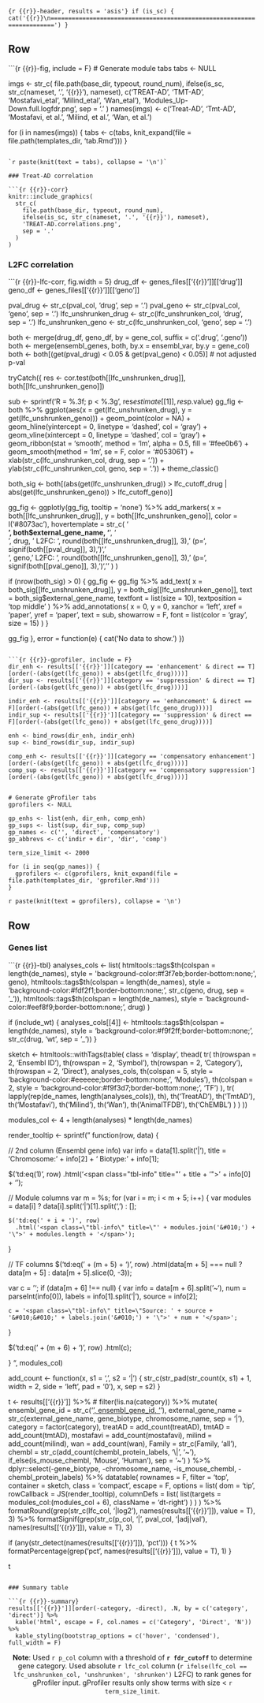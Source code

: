 
```{r {{r}}-header, results = 'asis'}
if (is_sc) {
  cat('{{r}}\n=======================================================================')
}
```


Row {.tabset .tabset-fade}
-------------------------------------
    
```{r {{r}}-fig, include = F}
# Generate module tabs
tabs <- NULL

imgs <- str_c(
  file.path(base_dir, typeout, round_num), 
  ifelse(is_sc, str_c(nameset, '.', '{{r}}'), nameset),
  c('TREAT-AD', 'TMT-AD', 'Mostafavi_etal', 'Milind_etal', 'Wan_etal'), 
  'Modules_Up-Down.full.logfdr.png',
  sep = '.'
)
names(imgs) <- c('Treat-AD', 'Tmt-AD', 'Mostafavi, et al.', 'Milind, et al.', 'Wan, et al.')

for (i in names(imgs)) {
  tabs <- c(tabs, knit_expand(file = file.path(templates_dir, 'tab.Rmd')))
}
```

`r paste(knit(text = tabs), collapse = '\n')`

### Treat-AD correlation

```{r {{r}}-corr}
knitr::include_graphics(
  str_c(
    file.path(base_dir, typeout, round_num), 
    ifelse(is_sc, str_c(nameset, '.', '{{r}}'), nameset),
    'TREAT-AD.correlations.png',
    sep = '.'
  )
)
```

### L2FC correlation

```{r {{r}}-lfc-corr, fig.width = 5}
drug_df <- genes_files[['{{r}}']][['drug']]
geno_df <- genes_files[['{{r}}']][['geno']]

pval_drug <- str_c(pval_col, 'drug', sep = '.')
pval_geno <- str_c(pval_col, 'geno', sep = '.')
lfc_unshrunken_drug <- str_c(lfc_unshrunken_col, 'drug', sep = '.')
lfc_unshrunken_geno <- str_c(lfc_unshrunken_col, 'geno', sep = '.')

both <- merge(drug_df, geno_df, by = gene_col, suffix = c('.drug', '.geno'))
both <- merge(ensembl_genes, both, by.x = ensembl_var, by.y = gene_col)
both <- both[(get(pval_drug) < 0.05 & get(pval_geno) < 0.05)]  # not adjusted p-val

tryCatch({
  res <- cor.test(both[[lfc_unshrunken_drug]], both[[lfc_unshrunken_geno]])
  
  sub <- sprintf('R = %.3f; p < %.3g', res$estimate[[1]], res$p.value)
  gg_fig <- both %>%
    ggplot(aes(x = get(lfc_unshrunken_drug), y = get(lfc_unshrunken_geno))) +
    geom_point(color = NA) +
    geom_hline(yintercept = 0, linetype = 'dashed', col = 'gray') +
    geom_vline(xintercept = 0, linetype = 'dashed', col = 'gray') +
    geom_ribbon(stat = 'smooth', method = 'lm', alpha = 0.5, fill = '#fee0b6') +
    geom_smooth(method = 'lm', se = F, color = '#053061') +
    xlab(str_c(lfc_unshrunken_col, drug, sep = '.')) +
    ylab(str_c(lfc_unshrunken_col, geno, sep = '.')) +
    theme_classic()
  
  both_sig <- both[(abs(get(lfc_unshrunken_drug)) > lfc_cutoff_drug | abs(get(lfc_unshrunken_geno)) > lfc_cutoff_geno)]
  
  gg_fig <- ggplotly(gg_fig, tooltip = 'none') %>%
    add_markers(
      x = both[[lfc_unshrunken_drug]],
      y = both[[lfc_unshrunken_geno]],
      color = I('#8073ac'),
      hovertemplate = str_c(
        '<br><b>', both$external_gene_name, '</b>',
        '<br>', drug, ' L2FC: ', round(both[[lfc_unshrunken_drug]], 3), ' (p=', signif(both[[pval_drug]], 3), ')',
        '<br>', geno, ' L2FC: ', round(both[[lfc_unshrunken_geno]], 3), ' (p=', signif(both[[pval_geno]], 3), ')',
        '<extra></extra>'
      )
    )
  
  if (nrow(both_sig) > 0) {
    gg_fig <- gg_fig %>%
      add_text(
        x = both_sig[[lfc_unshrunken_drug]],
        y = both_sig[[lfc_unshrunken_geno]],
        text = both_sig$external_gene_name,
        textfont = list(size = 10),
        textposition = 'top middle'
      ) %>% add_annotations(
        x = 0,
        y = 0,
        xanchor = 'left',
        xref = 'paper',
        yref = 'paper',
        text = sub,
        showarrow = F,
        font = list(color = 'gray', size = 15)
      )
  }
  
  gg_fig
}, error = function(e) {
  cat('No data to show.')
})
```

```{r {{r}}-gprofiler, include = F}
dir_enh <- results[['{{r}}']][category == 'enhancement' & direct == T][order(-(abs(get(lfc_geno)) + abs(get(lfc_drug))))]
dir_sup <- results[['{{r}}']][category == 'suppression' & direct == T][order(-(abs(get(lfc_geno)) + abs(get(lfc_drug))))]

indir_enh <- results[['{{r}}']][category == 'enhancement' & direct == F][order(-(abs(get(lfc_geno)) + abs(get(lfc_geno_drug))))]
indir_sup <- results[['{{r}}']][category == 'suppression' & direct == F][order(-(abs(get(lfc_geno)) + abs(get(lfc_geno_drug))))]

enh <- bind_rows(dir_enh, indir_enh)
sup <- bind_rows(dir_sup, indir_sup)

comp_enh <- results[['{{r}}']][category == 'compensatory enhancement'][order(-(abs(get(lfc_geno)) + abs(get(lfc_drug))))]
comp_sup <- results[['{{r}}']][category == 'compensatory suppression'][order(-(abs(get(lfc_geno)) + abs(get(lfc_drug))))]


# Generate gProfiler tabs
gprofilers <- NULL

gp_enhs <- list(enh, dir_enh, comp_enh)
gp_sups <- list(sup, dir_sup, comp_sup)
gp_names <- c('', 'direct', 'compensatory')
gp_abbrevs <- c('indir + dir', 'dir', 'comp')

term_size_limit <- 2000

for (i in seq(gp_names)) {
  gprofilers <- c(gprofilers, knit_expand(file = file.path(templates_dir, 'gprofiler.Rmd')))
}
```

`r paste(knit(text = gprofilers), collapse = '\n')`


Row {.tabset .tabset-fade data-height=470}
-------------------------------------

### Genes list

```{r {{r}}-tbl}
analyses_cols <- list(
  htmltools::tags$th(colspan = length(de_names), style = 'background-color:#f3f7eb;border-bottom:none;', geno),
  htmltools::tags$th(colspan = length(de_names), style = 'background-color:#fdf2f1;border-bottom:none;', str_c(geno, drug, sep = '_')),
  htmltools::tags$th(colspan = length(de_names), style = 'background-color:#eef8f9;border-bottom:none;', drug)
)

if (include_wt) {
  analyses_cols[[4]] <- htmltools::tags$th(colspan = length(de_names), style = 'background-color:#f9f2ff;border-bottom:none;', str_c(drug, 'wt', sep = '_'))
}

sketch <- htmltools::withTags(table(
  class = 'display',
  thead(
    tr(
      th(rowspan = 2, 'Ensembl ID'),
      th(rowspan = 2, 'Symbol'),
      th(rowspan = 2, 'Category'),
      th(rowspan = 2, 'Direct'),
      analyses_cols,
      th(colspan = 5, style = 'background-color:#eeeeee;border-bottom:none;', 'Modules'),
      th(colspan = 2, style = 'background-color:#f9f3d7;border-bottom:none;', 'TF')
    ),
    tr(
      lapply(rep(de_names, length(analyses_cols)), th),
      th('TreatAD'),
      th('TmtAD'),
      th('Mostafavi'),
      th('Milind'),
      th('Wan'),
      th('AnimalTFDB'),
      th('ChEMBL')
    )
  )
))

modules_col <- 4 + length(analyses) * length(de_names)

render_tooltip <- sprintf("
function(row, data) {

  // 2nd column (Ensembl gene info)
  var info = data[1].split('|'),
      title = 'Chromosome: ' + info[2] + '&#010;Biotype: ' + info[1];
  
  $('td:eq(1)', row)
    .html('<span class=\"tbl-info\" title=\"' + title + '\">' + info[0] + '</span>');
    
  // Module columns
  var m = %s;
  for (var i = m; i < m + 5; i++) {
    var modules = data[i] ? data[i].split('|')[1].split(',') : [];

    $('td:eq(' + i + ')', row)
      .html('<span class=\"tbl-info\" title=\"' + modules.join('&#010;') + '\">' + modules.length + '</span>');
  }
  
  // TF columns
  $('td:eq(' + (m + 5) + ')', row)
    .html(data[m + 5] === null ? data[m + 5] : data[m + 5].slice(0, -3));
    
  var c = '';
  if (data[m + 6] !== null) {
    var info = data[m + 6].split('~'),
        num = parseInt(info[0]),
        labels = info[1].split('|'),
        source = info[2];
  
    c = '<span class=\"tbl-info\" title=\"Source: ' + source + '&#010;&#010;' + labels.join('&#010;') + '\">' + num + '</span>';
  }
    
  $('td:eq(' + (m + 6) + ')', row)
    .html(c);

}
", modules_col)


add_count <- function(x, s1 = ',', s2 = '|') {
  str_c(str_pad(str_count(x, s1) + 1, width = 2, side = 'left', pad = '0'), x, sep = s2)
}

t <- results[['{{r}}']] %>% 
  # filter(!is.na(category)) %>%
  mutate(
    ensembl_gene_id = str_c('<a href="https://www.ncbi.nlm.nih.gov/gene/?term=', ensembl_gene_id, '">', ensembl_gene_id, '</a>'),
    external_gene_name = str_c(external_gene_name, gene_biotype, chromosome_name, sep = '|'),
    category = factor(category),
    treatAD = add_count(treatAD),
    tmtAD = add_count(tmtAD),
    mostafavi = add_count(mostafavi),
    milind = add_count(milind),
    wan = add_count(wan),
    Family = str_c(Family, 'all'),
    chembl = str_c(add_count(chembl_protein_labels, '\\|', '~'), if_else(is_mouse_chembl, 'Mouse', 'Human'), sep = '~')
  ) %>% 
  dplyr::select(-gene_biotype, -chromosome_name, -is_mouse_chembl, -chembl_protein_labels) %>% 
  datatable(
    rownames = F, 
    filter = 'top',
    container = sketch,
    class = 'compact', 
    escape = F,
    options = list(
      dom = 'tip',
      rowCallback = JS(render_tooltip),
      columnDefs = list(
        list(targets = modules_col:(modules_col + 6), className = 'dt-right')
      )
    )
  ) %>% 
  formatRound(grep(str_c(lfc_col, '|log2'), names(results[['{{r}}']]), value = T), 3) %>% 
  formatSignif(grep(str_c(p_col, '|', pval_col, '|adj|val'), names(results[['{{r}}']]), value = T), 3)

if (any(str_detect(names(results[['{{r}}']]), 'pct'))) {
  t %>% 
    formatPercentage(grep('pct', names(results[['{{r}}']]), value = T), 1)
}

t
```

### Summary table

```{r {{r}}-summary}
results[['{{r}}']][order(-category, -direct), .N, by = c('category', 'direct')] %>%
  kable('html', escape = F, col.names = c('Category', 'Direct', 'N')) %>% 
  kable_styling(bootstrap_options = c('hover', 'condensed'), full_width = F)
```

<p style="text-align: center;">**Note**: Used ``r p_col`` column with a threshold of **`r fdr_cutoff`** to determine gene category. Used absolute ``r lfc_col`` column (`r ifelse(lfc_col == lfc_unshrunken_col, 'unshrunken', 'shrunken')` L2FC) to rank genes for gProfiler input. gProfiler results only show terms with size < `r term_size_limit`.</p>

